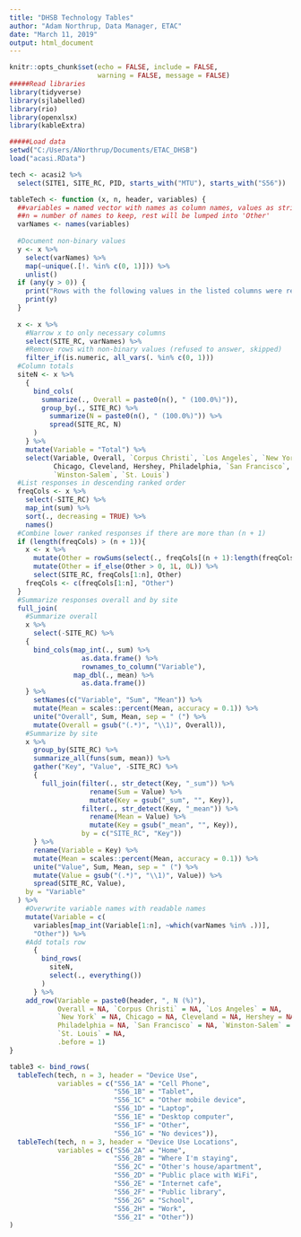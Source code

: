 ```yaml
---
title: "DHSB Technology Tables"
author: "Adam Northrup, Data Manager, ETAC"
date: "March 11, 2019"
output: html_document
---
```


```r
knitr::opts_chunk$set(echo = FALSE, include = FALSE, 
                      warning = FALSE, message = FALSE)
#####Read libraries
library(tidyverse)
library(sjlabelled)
library(rio)
library(openxlsx)
library(kableExtra)

#####Load data
setwd("C:/Users/ANorthrup/Documents/ETAC_DHSB")
load("acasi.RData")
```

```r
tech <- acasi2 %>%
  select(SITE1, SITE_RC, PID, starts_with("MTU"), starts_with("S56"))
```

```r
tableTech <- function (x, n, header, variables) {
  ##variables = named vector with names as column names, values as strings
  ##n = number of names to keep, rest will be lumped into 'Other'
  varNames <- names(variables)
  
  #Document non-binary values
  y <- x %>% 
    select(varNames) %>%
    map(~unique(.[!. %in% c(0, 1)])) %>%
    unlist()
  if (any(y > 0)) {
    print("Rows with the following values in the listed columns were removed:")
    print(y)
  }
  
  x <- x %>%
    #Narrow x to only necessary columns
    select(SITE_RC, varNames) %>%
    #Remove rows with non-binary values (refused to answer, skipped)
    filter_if(is.numeric, all_vars(. %in% c(0, 1)))
  #Column totals
  siteN <- x %>%
    {
      bind_cols(
        summarize(., Overall = paste0(n(), " (100.0%)")),
        group_by(., SITE_RC) %>%
          summarize(N = paste0(n(), " (100.0%)")) %>%
          spread(SITE_RC, N)
      )
    } %>%
    mutate(Variable = "Total") %>%
    select(Variable, Overall, `Corpus Christi`, `Los Angeles`, `New York`, 
           Chicago, Cleveland, Hershey, Philadelphia, `San Francisco`, 
           `Winston-Salem`, `St. Louis`)
  #List responses in descending ranked order
  freqCols <- x %>% 
    select(-SITE_RC) %>%
    map_int(sum) %>%
    sort(., decreasing = TRUE) %>%
    names()
  #Combine lower ranked responses if there are more than (n + 1)
  if (length(freqCols) > (n + 1)){
    x <- x %>%
      mutate(Other = rowSums(select(., freqCols[(n + 1):length(freqCols)]))) %>%
      mutate(Other = if_else(Other > 0, 1L, 0L)) %>%
      select(SITE_RC, freqCols[1:n], Other)
    freqCols <- c(freqCols[1:n], "Other")
  }
  #Summarize responses overall and by site
  full_join(
    #Summarize overall
    x %>% 
      select(-SITE_RC) %>%
    {
      bind_cols(map_int(., sum) %>% 
                  as.data.frame() %>%
                  rownames_to_column("Variable"),
                map_dbl(., mean) %>%
                  as.data.frame())
    } %>%
      setNames(c("Variable", "Sum", "Mean")) %>%
      mutate(Mean = scales::percent(Mean, accuracy = 0.1)) %>%
      unite("Overall", Sum, Mean, sep = " (") %>%
      mutate(Overall = gsub("(.*)", "\\1)", Overall)),
    #Summarize by site
    x %>%
      group_by(SITE_RC) %>%
      summarize_all(funs(sum, mean)) %>%
      gather("Key", "Value", -SITE_RC) %>%
      {
        full_join(filter(., str_detect(Key, "_sum")) %>%
                    rename(Sum = Value) %>%
                    mutate(Key = gsub("_sum", "", Key)),
                  filter(., str_detect(Key, "_mean")) %>%
                    rename(Mean = Value) %>%
                    mutate(Key = gsub("_mean", "", Key)),
                  by = c("SITE_RC", "Key"))
      } %>%
      rename(Variable = Key) %>%
      mutate(Mean = scales::percent(Mean, accuracy = 0.1)) %>%
      unite("Value", Sum, Mean, sep = " (") %>%
      mutate(Value = gsub("(.*)", "\\1)", Value)) %>%
      spread(SITE_RC, Value),
    by = "Variable"
  ) %>%
    #Overwrite variable names with readable names
    mutate(Variable = c(
      variables[map_int(Variable[1:n], ~which(varNames %in% .))],
      "Other")) %>%
    #Add totals row
      {
        bind_rows(
          siteN,
          select(., everything())
        )
      } %>%
    add_row(Variable = paste0(header, ", N (%)"),
            Overall = NA, `Corpus Christi` = NA, `Los Angeles` = NA, 
            `New York` = NA, Chicago = NA, Cleveland = NA, Hershey = NA, 
            Philadelphia = NA, `San Francisco` = NA, `Winston-Salem` = NA, 
            `St. Louis` = NA,
            .before = 1)
}
```

```r
table3 <- bind_rows(
  tableTech(tech, n = 3, header = "Device Use",
            variables = c("S56_1A" = "Cell Phone", 
                          "S56_1B" = "Tablet", 
                          "S56_1C" = "Other mobile device",
                          "S56_1D" = "Laptop",
                          "S56_1E" = "Desktop computer",
                          "S56_1F" = "Other", 
                          "S56_1G" = "No devices")),
  tableTech(tech, n = 3, header = "Device Use Locations",
            variables = c("S56_2A" = "Home", 
                          "S56_2B" = "Where I'm staying", 
                          "S56_2C" = "Other's house/apartment", 
                          "S56_2D" = "Public place with WiFi", 
                          "S56_2E" = "Internet cafe", 
                          "S56_2F" = "Public library", 
                          "S56_2G" = "School", 
                          "S56_2H" = "Work", 
                          "S56_2I" = "Other"))
)
```


